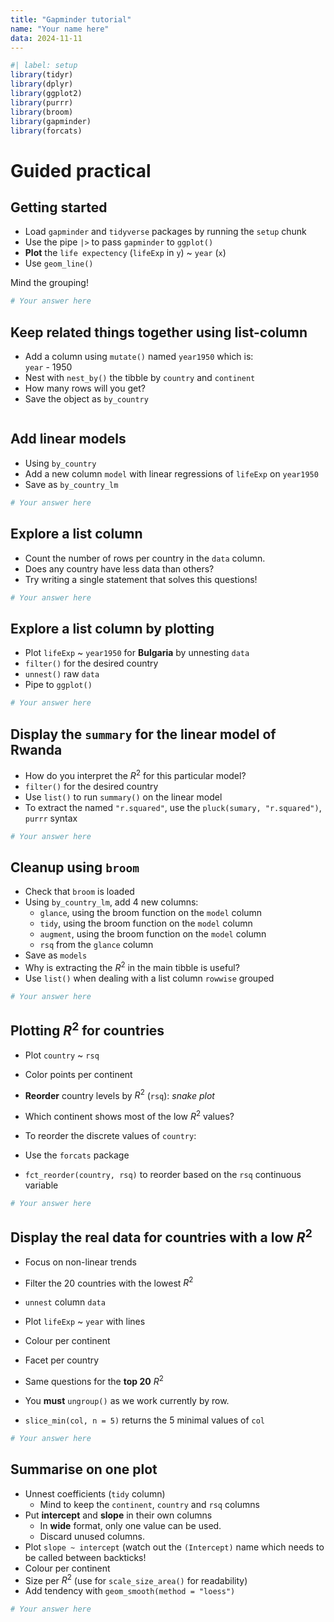 ```yaml
---
title: "Gapminder tutorial"
name: "Your name here"
data: 2024-11-11
---
```



```r
#| label: setup
library(tidyr)
library(dplyr)
library(ggplot2)
library(purrr)
library(broom)
library(gapminder)
library(forcats)
```


# Guided practical


## Getting started
- Load `gapminder` and `tidyverse` packages by running the `setup` chunk 
- Use the pipe `|>` to pass `gapminder` to `ggplot()`
- **Plot** the `life expectency` (`lifeExp` in `y`) ~ `year` (`x`)
- Use `geom_line()`

Mind the grouping! 

```r
# Your answer here
```


## Keep related things together using list-column 

- Add a column using `mutate()` named `year1950` which is:  
`year` - 1950
- Nest with `nest_by()` the tibble by `country` and `continent`
- How many rows will you get?
- Save the object as `by_country`

```r

```



## Add linear models 


- Using `by_country`
- Add a new column `model` with linear regressions of `lifeExp` on `year1950`
- Save as `by_country_lm`

```r
# Your answer here
```


## Explore a list column 

- Count the number of rows per country in the `data` column.
- Does any country have less data than others?
- Try writing a single statement that solves this questions! 

```r
# Your answer here
```

## Explore a list column by plotting 

- Plot `lifeExp` ~ `year1950` for **Bulgaria** by unnesting `data`
- `filter()` for the desired country
- `unnest()` raw `data`
- Pipe to `ggplot()`

```r
# Your answer here
```


## Display the `summary` for the linear model of **Rwanda**

- How do you interpret the $R^2$ for this particular model?
- `filter()` for the desired country
- Use `list()` to run `summary()` on the linear model
- To extract the named `"r.squared"`, use the `pluck(sumary, "r.squared")`,  `purrr` syntax

```r
# Your answer here
```


## Cleanup using `broom`

- Check that  `broom` is loaded 
- Using `by_country_lm`, add 4 new columns:
    + `glance`, using the broom function on the `model` column
    + `tidy`, using the broom function on the `model` column
    + `augment`, using the broom function on the `model` column
    + `rsq` from the `glance` column
- Save as `models`
- Why is extracting the $R^2$ in the main tibble is useful?
- Use `list()` when dealing with a list column `rowwise` grouped

```r
# Your answer here
```


## Plotting $R^2$ for countries 

- Plot `country` ~ `rsq` 
- Color points per continent
- **Reorder** country levels by $R^2$ (`rsq`): _snake plot_
- Which continent shows most of the low $R^2$ values?
- To reorder the discrete values of `country`:

- Use the `forcats` package
- `fct_reorder(country, rsq)` to reorder based on the `rsq` continuous variable

```r
# Your answer here
```


## Display the real data for countries with a low $R^2$ 

- Focus on non-linear trends
- Filter the 20 countries with the lowest $R^2$ 
- `unnest` column `data`
- Plot `lifeExp` ~ `year` with lines
- Colour per continent
- Facet per country
- Same questions for the **top 20** $R^2$

- You **must** `ungroup()` as we work currently by row.
- `slice_min(col, n = 5)` returns the 5 minimal values of `col`

```r
# Your answer here
```


## Summarise on one plot


- Unnest coefficients (`tidy` column)
    + Mind to keep the `continent`, `country` and `rsq` columns
- Put **intercept** and **slope** in their own columns
    + In **wide** format, only one value can be used. 
    + Discard unused columns.
- Plot `slope ~ intercept` (watch out the `(Intercept)` name which needs to be called between backticks!
- Colour per continent
- Size per $R^2$ (use for `scale_size_area()` for readability)
- Add tendency with `geom_smooth(method = "loess")`

```r
# Your answer here
```


